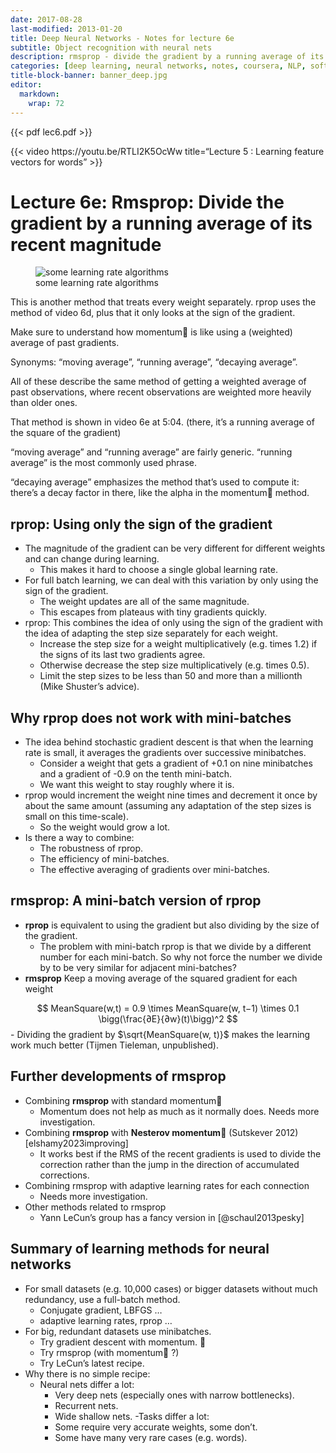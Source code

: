 ```yaml
---
date: 2017-08-28
last-modified: 2013-01-20
title: Deep Neural Networks - Notes for lecture 6e
subtitle: Object recognition with neural nets
description: rmsprop - divide the gradient by a running average of its recent magnitude 
categories: [deep learning, neural networks, notes, coursera, NLP, softmax] 
title-block-banner: banner_deep.jpg
editor: 
  markdown: 
    wrap: 72
---
```


::: column-margin
{{< pdf lec6.pdf >}}
:::

::: column-margin
{{< video https://youtu.be/RTLI2K5OcWw  title="Lecture 5 : Learning feature vectors for words" >}}
:::

# Lecture 6e: Rmsprop: Divide the gradient by a running average of its recent magnitude 

![some learning rate algorithms](rmsprop.gif)

This is another method that treats every weight separately. 
rprop uses the method of video 6d, plus that it only looks at the sign of the gradient. 

Make sure to understand how momentum🚀 is like using a (weighted) average of past gradients. 

Synonyms: "moving average", "running average", "decaying average". 

All of these describe the same method of getting a weighted average of past observations, where recent observations are weighted more heavily than older ones. 

That method is shown in video 6e at 5:04. (there, it's a running average of the square of the gradient) 

"moving average" and "running average" are fairly generic. "running average" is the most commonly used phrase. 

"decaying average" emphasizes the method that's used to compute it: there's a decay factor in there, like the alpha in the momentum🚀 method. 


## rprop: Using only the sign of the gradient 

- The magnitude of the gradient can be very different for different weights and can change during learning. 
  - This makes it hard to choose a single global learning rate. 
- For full batch learning, we can deal with this variation by only using the sign of the gradient. 
  - The weight updates are all of the same magnitude. 
  - This escapes from plateaus with tiny gradients quickly.  
- rprop: This combines the idea of only using the sign of the gradient with the idea of adapting the step size separately for each weight. 
  - Increase the step size for a weight multiplicatively (e.g. times 1.2) if the signs of its last two gradients agree. 
  - Otherwise decrease the step size multiplicatively (e.g. times 0.5). 
  - Limit the step sizes to be less than 50 and more than a millionth (Mike Shuster’s advice). 

## Why rprop does not work with mini-batches 

- The idea behind stochastic gradient descent is that when the learning rate is small, it averages the gradients over successive minibatches. 
  - Consider a weight that gets a gradient of  +0.1 on nine minibatches and a gradient of -0.9 on the tenth mini-batch.  
  - We want this weight to stay roughly where it is. 
- rprop would increment the weight nine times and decrement it once by about the same amount (assuming any adaptation of the step sizes is small on this time-scale).  
  - So the weight would grow a lot. 
- Is there a way to combine: 
  - The robustness of rprop. 
  - The efficiency of mini-batches. 
  - The effective averaging of gradients over mini-batches.  

## rmsprop: A mini-batch version of rprop

- **rprop** is equivalent to using the gradient but also dividing by the size of the gradient. 
  - The problem with mini-batch rprop is that we divide by a different number for each mini-batch. So why not force the number we divide by to be very similar for adjacent mini-batches?  
- **rmsprop** Keep a moving average of the squared gradient for each weight


$$
MeanSquare(w,t) = 0.9 \times MeanSquare(w, t−1) \times 0.1 \bigg(\frac{∂E}{∂w}(t)\bigg)^2
$$
- Dividing the gradient by $\sqrt{MeanSquare(w, t)}$ makes the learning work much 
better (Tijmen Tieleman, unpublished).  

## Further developments of rmsprop

- Combining **rmsprop** with standard momentum🚀
  - Momentum does not help as much as it normally does. Needs more investigation. 
- Combining **rmsprop** with **Nesterov momentum**🚀 (Sutskever 2012) [elshamy2023improving]
  - It works best if the RMS of the recent gradients is used to divide the correction rather than the jump in the direction of accumulated corrections. 
- Combining rmsprop with adaptive learning rates for each connection  
  - Needs more investigation. 
- Other methods related to rmsprop
  - Yann LeCun’s group has a fancy version in [@schaul2013pesky]

  
## Summary of learning methods for neural networks 

- For small datasets (e.g. 10,000 cases) or bigger datasets without much redundancy, use a full-batch method. 
  - Conjugate gradient, LBFGS ... 
  - adaptive learning rates, rprop ... 
- For big, redundant datasets use minibatches. 
  - Try gradient descent with momentum. 🚀
  - Try rmsprop (with momentum🚀 ?) 
  - Try LeCun’s latest recipe.
- Why there is no simple recipe: 
  - Neural nets differ a lot:  
    - Very deep nets (especially ones with narrow bottlenecks). 
    - Recurrent nets.  
    - Wide shallow nets. 
  -Tasks differ a lot: 
    - Some require very accurate weights, some don’t. 
    - Some have many very rare cases (e.g. words). 
